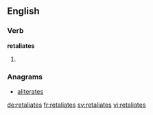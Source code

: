 ==English==

===Verb===
'''retaliates'''

# {{third-person singular of|retaliate}}

===Anagrams===
* [[aliterates#English|aliterates]]

[[de:retaliates]]
[[fr:retaliates]]
[[sv:retaliates]]
[[vi:retaliates]]